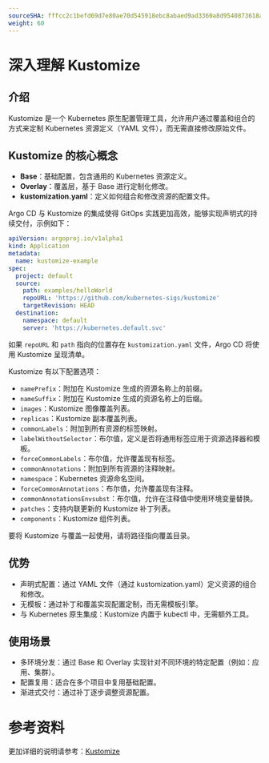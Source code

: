 ```yaml
---
sourceSHA: fffcc2c1befd69d7e80ae70d545918ebc8abaed9ad3360a8d9540873618a67cc
weight: 60
---
```


# 深入理解 Kustomize

## 介绍

Kustomize 是一个 Kubernetes 原生配置管理工具，允许用户通过覆盖和组合的方式来定制 Kubernetes 资源定义（YAML 文件），而无需直接修改原始文件。

## Kustomize 的核心概念

- **Base**：基础配置，包含通用的 Kubernetes 资源定义。
- **Overlay**：覆盖层，基于 Base 进行定制化修改。
- **kustomization.yaml**：定义如何组合和修改资源的配置文件。

Argo CD 与 Kustomize 的集成使得 GitOps 实践更加高效，能够实现声明式的持续交付，示例如下：

```yaml
apiVersion: argoproj.io/v1alpha1
kind: Application
metadata:
  name: kustomize-example
spec:
  project: default
  source:
    path: examples/helloWorld
    repoURL: 'https://github.com/kubernetes-sigs/kustomize'
    targetRevision: HEAD
  destination:
    namespace: default
    server: 'https://kubernetes.default.svc'
```

如果 `repoURL` 和 `path` 指向的位置存在 `kustomization.yaml` 文件，Argo CD 将使用 Kustomize 呈现清单。

Kustomize 有以下配置选项：

- `namePrefix`：附加在 Kustomize 生成的资源名称上的前缀。
- `nameSuffix`：附加在 Kustomize 生成的资源名称上的后缀。
- `images`：Kustomize 图像覆盖列表。
- `replicas`：Kustomize 副本覆盖列表。
- `commonLabels`：附加到所有资源的标签映射。
- `labelWithoutSelector`：布尔值，定义是否将通用标签应用于资源选择器和模板。
- `forceCommonLabels`：布尔值，允许覆盖现有标签。
- `commonAnnotations`：附加到所有资源的注释映射。
- `namespace`：Kubernetes 资源命名空间。
- `forceCommonAnnotations`：布尔值，允许覆盖现有注释。
- `commonAnnotationsEnvsubst`：布尔值，允许在注释值中使用环境变量替换。
- `patches`：支持内联更新的 Kustomize 补丁列表。
- `components`：Kustomize 组件列表。

要将 Kustomize 与覆盖一起使用，请将路径指向覆盖目录。

## 优势

- 声明式配置：通过 YAML 文件（通过 kustomization.yaml）定义资源的组合和修改。
- 无模板：通过补丁和覆盖实现配置定制，而无需模板引擎。
- 与 Kubernetes 原生集成：Kustomize 内置于 kubectl 中，无需额外工具。

## 使用场景

- 多环境分发：通过 Base 和 Overlay 实现针对不同环境的特定配置（例如：应用、集群）。
- 配置复用：适合在多个项目中复用基础配置。
- 渐进式交付：通过补丁逐步调整资源配置。

# 参考资料

更加详细的说明请参考：[Kustomize](https://argo-cd.readthedocs.io/en/stable/user-guide/kustomize/)
